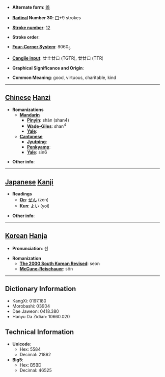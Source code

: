 * '''Alternate form''': [[譱]]

* '''[[Wiktionary:Chinese radical index| Radical]] Number 30''': [[Wiktionary:Chinese radical index 口|口]]+9 strokes

* '''[[Wiktionary:Chinese total strokes index|Stroke number]]''': [[Wiktionary:Chinese total strokes index 12|12]]

* '''Stroke order''': 

* '''[[Wiktionary:Chinese four corner index|Four-Corner System]]''': 8060<sub>5</sub>

* '''[[Wiktionary:Chinese Cangjie index|Cangjie input]]''': 廿土廿口 (TGTR), 廿廿口 (TTR)

* '''Graphical Significance and Origin''': 

* '''Common Meaning''': good, virtuous, charitable, kind

----

== [[Chinese]] [[Hanzi]] ==

* '''Romanizations'''
** '''[[Mandarin]]'''
*** '''[[Pinyin]]''': shàn (shan4)
*** '''[[Wade-Giles]]''': shan<sup>4</sup>
*** '''[[Yale]]''': 
** '''[[Cantonese]]'''
*** '''[[Jyutping]]''':
*** '''[[Penkyamp]]''': 
*** '''[[Yale]]''': sin6

* '''Other info''': 

----

== [[Japanese]] [[Kanji]] ==

* '''Readings'''
** '''[[On]]''': [[ぜん]] (zen)
** '''[[Kun]]''': [[よい]] (yoi)

* '''Other info''':  

----

== [[Korean]] [[Hanja]] ==

* '''Pronunciation''': 선

* '''Romanization'''
** '''[[The 2000 South Korean Revised Romanization|The 2000 South Korean Revised]]''': seon
** '''[[McCune-Reischauer]]''': sŏn

----

== Dictionary Information ==

* KangXi: 0197.180
* Morobashi: 03904
* Dae Jaweon: 0418.380
* Hanyu Da Zidian: 10660.020

== Technical Information ==

* '''Unicode''':
** Hex: 5584
** Decimal: 21892
* '''Big5''':
** Hex: B5BD
** Decimal: 46525